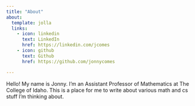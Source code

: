 ```yaml
---
title: "About"
about:
  template: jolla
  links:
    - icon: linkedin
      text: LinkedIn
      href: https://linkedin.com/jcomes
    - icon: github
      text: Github
      href: https://github.com/jonnycomes

---
```


Hello! My name is Jonny. I'm an Assistant Professor of Mathematics at The College of Idaho. This is a place for me to write about various math and cs stuff I'm thinking about.